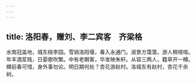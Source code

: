 ```yaml
---
---
---
```

title: 洛阳春，赠刘、李二宾客　齐梁格
---



水南冠盖地，城东桃李园。雪销洛阳堰，春入永通门。淑景方霭霭，游人稍喧喧。年丰酒浆贱，日晏歌吹繁。中有老朝客，华发映朱轩。从容三两人，籍草开一樽。樽前春可惜，身外事勿论。明日期何处？杏花游赵村。洛城东有赵村，杏花千余树。